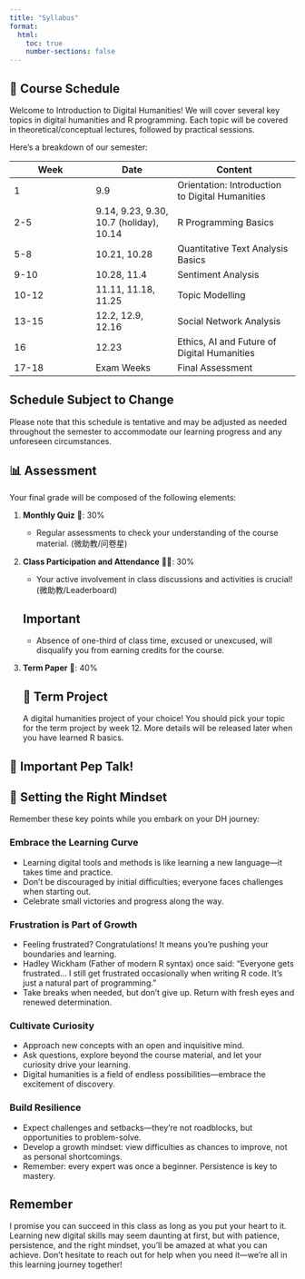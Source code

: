 ```yaml
---
title: "Syllabus"
format:
  html:
    toc: true
    number-sections: false
---
```


## 📅 Course Schedule

Welcome to Introduction to Digital Humanities! We will cover several key topics in digital humanities and R programming. [Each topic will be covered in theoretical/conceptual lectures, followed by practical sessions.]{.highlight-blue} 

Here's a breakdown of our semester:

| Week | Date | Content |
|------|------|---------|
| 1 | 9.9 | <span class="highlight-yellow">Orientation: Introduction to Digital Humanities</span> |
| 2-5 | 9.14, 9.23, 9.30, 10.7 (holiday), 10.14 | <span class="highlight-green">R Programming Basics</span> |
| 5-8 | 10.21, 10.28 | <span class="highlight-blue">Quantitative Text Analysis Basics</span> |
| 9-10 | 10.28, 11.4 | <span class="highlight-pink">Sentiment Analysis</span> |
| 10-12 | 11.11, 11.18, 11.25 | <span class="highlight-orange">Topic Modelling</span> |
| 13-15 | 12.2, 12.9, 12.16 | <span class="highlight-green">Social Network Analysis</span> |
| 16 | 12.23 | <span class="highlight-yellow">Ethics, AI and Future of Digital Humanities</span> |
| 17-18 | Exam Weeks | Final Assessment |

::: {.callout-note}
## Schedule Subject to Change
Please note that this schedule is tentative and may be adjusted as needed throughout the semester to accommodate our learning progress and any unforeseen circumstances.
:::

## 📊 Assessment

Your final grade will be composed of the following elements:

1. **Monthly Quiz** 📝: <span class="highlight-blue">30%</span>
   - Regular assessments to check your understanding of the course material. (微助教/问卷星)

2. **Class Participation and Attendance** 🙋‍♀️: <span class="highlight-green">30%</span>
   - Your active involvement in class discussions and activities is crucial! (微助教/Leaderboard)
   
   ::: {.callout-note}
   ## Important
   - Absence of one-third of class time, excused or unexcused, will disqualify you from earning credits for the course.
   :::

3. **Term Paper** 📄: <span class="highlight-orange">40%</span>
   
   ::: {.callout-note icon="false"}
   ## 🎯 Term Project 
   A digital humanities project of your choice! You should pick your topic for the term project by week 12. More details will be released later when you have learned R basics. 
   :::


## 🚀 Important Pep Talk!

:::{.callout-note icon="false"}
# 💪 Setting the Right Mindset
Remember these key points while you embark on your DH journey:
:::

### Embrace the Learning Curve {.unnumbered}

- Learning digital tools and methods is like learning a new language—it takes time and practice.
- Don't be discouraged by initial difficulties; everyone faces challenges when starting out.
- Celebrate small victories and progress along the way.

### Frustration is Part of Growth {.unnumbered}

- Feeling frustrated? Congratulations! It means you're pushing your boundaries and learning.
- Hadley Wickham (Father of modern R syntax) once said: "Everyone gets frustrated... I still get frustrated occasionally when writing R code. It's just a natural part of programming."
- Take breaks when needed, but don't give up. Return with fresh eyes and renewed determination.

### Cultivate Curiosity {.unnumbered}

- Approach new concepts with an open and inquisitive mind.
- Ask questions, explore beyond the course material, and let your curiosity drive your learning.
- Digital humanities is a field of endless possibilities—embrace the excitement of discovery.

### Build Resilience {.unnumbered}

- Expect challenges and setbacks—they're not roadblocks, but opportunities to problem-solve.
- Develop a growth mindset: view difficulties as chances to improve, not as personal shortcomings.
- Remember: every expert was once a beginner. Persistence is key to mastery.

:::{.callout-note}
## Remember
I promise you can succeed in this class as long as you put your heart to it. Learning new digital skills may seem daunting at first, but with patience, persistence, and the right mindset, you'll be amazed at what you can achieve. Don't hesitate to reach out for help when you need it—we're all in this learning journey together!
:::